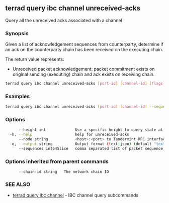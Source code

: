## terrad query ibc channel unreceived-acks

Query all the unreceived acks associated with a channel

### Synopsis

Given a list of acknowledgement sequences from counterparty, determine if an ack on the counterparty chain has been received on the executing chain.

The return value represents:
- Unreceived packet acknowledgement: packet commitment exists on original sending (executing) chain and ack exists on receiving chain.


```sh Terrad
terrad query ibc channel unreceived-acks [port-id] [channel-id] [flags]
```

### Examples

```sh Terrad
terrad query ibc channel unreceived-acks [port-id] [channel-id] --sequences=1,2,3
```

### Options

```sh Terrad
      --height int             Use a specific height to query state at (this can error if the node is pruning state)
  -h, --help                   help for unreceived-acks
      --node string            <host>:<port> to Tendermint RPC interface for this chain (default "tcp://localhost:26657")
  -o, --output string          Output format (text|json) (default "text")
      --sequences int64Slice   comma separated list of packet sequence numbers (default [])
```

### Options inherited from parent commands

```
      --chain-id string   The network chain ID
```

### SEE ALSO

* [terrad query ibc channel](terrad_query_ibc_channel.md)	 - IBC channel query subcommands


